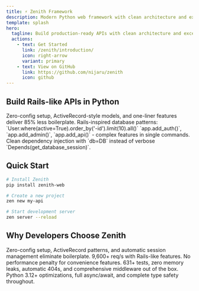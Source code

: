 ```yaml
---
title: ⚡ Zenith Framework
description: Modern Python web framework with clean architecture and exceptional performance
template: splash
hero:
  tagline: Build production-ready APIs with clean architecture and exceptional developer experience
  actions:
    - text: Get Started
      link: /zenith/introduction/
      icon: right-arrow
      variant: primary
    - text: View on GitHub
      link: https://github.com/nijaru/zenith
      icon: github
---
```



## Build Rails-like APIs in Python

<CardGrid>
	<Card title="Rails-like DX" icon="puzzle">
		Zero-config setup, ActiveRecord-style models, and one-liner features deliver 85% less boilerplate.
	</Card>
	<Card title="ZenithModel" icon="database">
		Rails-inspired database patterns: `User.where(active=True).order_by('-id').limit(10).all()`
	</Card>
	<Card title="One-liner Features" icon="rocket">
		`app.add_auth()`, `app.add_admin()`, `app.add_api()` - complex features in single commands.
	</Card>
	<Card title="Enhanced DX" icon="shield">
		Clean dependency injection with `db=DB` instead of verbose `Depends(get_database_session)`.
	</Card>
</CardGrid>

## Quick Start

```bash
# Install Zenith
pip install zenith-web

# Create a new project
zen new my-api

# Start development server
zen server --reload
```

## Why Developers Choose Zenith

<CardGrid>
	<Card title="Rails-like Productivity" icon="heart">
		Zero-config setup, ActiveRecord patterns, and automatic session management eliminate boilerplate.
	</Card>
	<Card title="Exceptional Performance" icon="rocket">
		9,600+ req/s with Rails-like features. No performance penalty for convenience features.
	</Card>
	<Card title="Production Ready" icon="shield">
		631+ tests, zero memory leaks, automatic 404s, and comprehensive middleware out of the box.
	</Card>
	<Card title="Modern Python" icon="puzzle">
		Python 3.12+ optimizations, full async/await, and complete type safety throughout.
	</Card>
</CardGrid>

